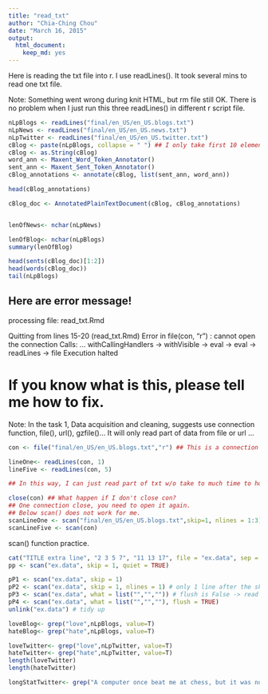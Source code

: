 ---
title: "read_txt"
author: "Chia-Ching Chou"
date: "March 16, 2015"
output:
  html_document:
    keep_md: yes
---
Here is reading the txt file into r.
I use readLines().
It took several mins to read one txt file.

Note: Something went wrong during knit HTML, but rm file still OK.
There is no problem when I just run this three readLines() in different r script file.
```{r}
nLpBlogs <- readLines("final/en_US/en_US.blogs.txt")
nLpNews <- readLines("final/en_US/en_US.news.txt")
nLpTwitter <- readLines("final/en_US/en_US.twitter.txt")
cBlog <- paste(nLpBlogs, collapse = " ") ## I only take first 10 elements. whole txt file is too big.
cBlog <- as.String(cBlog)
word_ann <- Maxent_Word_Token_Annotator()
sent_ann <- Maxent_Sent_Token_Annotator()
cBlog_annotations <- annotate(cBlog, list(sent_ann, word_ann))

head(cBlog_annotations)

cBlog_doc <- AnnotatedPlainTextDocument(cBlog, cBlog_annotations)


lenOfNews<- nchar(nLpNews)

lenOfBlog<- nchar(nLpBlogs)
summary(lenOfBlog)

head(sents(cBlog_doc)[1:2])
head(words(cBlog_doc))
tail(nLpBlogs)

```
## Here are error message!
processing file: read_txt.Rmd

Quitting from lines 15-20 (read_txt.Rmd) 
Error in file(con, "r") : cannot open the connection
Calls: <Anonymous> ... withCallingHandlers -> withVisible -> eval -> eval -> readLines -> file
Execution halted

# If you know what is this, please tell me how to fix.


Note: In the task 1, Data acquisition and cleaning, suggests use connection function, file(), url(), gzfile()...
It will only read part of data from file or url ...

```{r}
con <- file("final/en_US/en_US.blogs.txt","r") ## This is a connection to one of the file.

lineOne<- readLines(con, 1)
lineFive <- readLines(con, 5)

## In this way, I can just read part of txt w/o take to much time to hold on computer.

close(con) ## What happen if I don't close con?
## One connection close, you need to open it again.
## Below scan() does not work for me.
scanLineOne <- scan("final/en_US/en_US.blogs.txt",skip=1, nlines = 1:3) ##????? still don't know.
scanLineFive <- scan(con)
```

scan() function practice.
```{r}
cat("TITLE extra line", "2 3 5 7", "11 13 17", file = "ex.data", sep = "\n") ## Make a ex.data txt file. 
pp <- scan("ex.data", skip = 1, quiet = TRUE)

pP1 <- scan("ex.data", skip = 1)
pP2 <- scan("ex.data", skip = 1, nlines = 1) # only 1 line after the skipped one
pP3 <- scan("ex.data", what = list("","","")) # flush is False -> read "7"
pP4 <- scan("ex.data", what = list("","",""), flush = TRUE)
unlink("ex.data") # tidy up


```

```{r}

loveBlog<- grep("love",nLpBlogs, value=T)
hateBlog<- grep("hate",nLpBlogs, value=T)

loveTwitter<- grep("love",nLpTwitter, value=T)
hateTwitter<- grep("hate",nLpTwitter, value=T)
length(loveTwitter)
length(hateTwitter)

longStatTwitter<- grep("A computer once beat me at chess, but it was no match for me at kickboxing",nLpTwitter, value=T)




```


